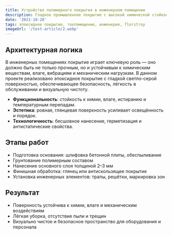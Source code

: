 ```yaml
---
title: Устройство полимерного покрытия в инженерном помещении
description: Гладкое промышленное покрытие с высокой химической стойкостью и визуальной чистотой
date: '2021-10-20'
tags: эпоксидное покрытие, техпомещение, инженерия, florstroy
imageUrl: '/test-article/2.webp'
---
```


<Quote
  content="Покрытие обеспечивает герметичность, стойкость к химии и визуальную чистоту пространства."
  author="FlorStroy"
  cite="https://florstroy.ru/"
/>

## Архитектурная логика

В инженерных помещениях покрытие играет ключевую роль — оно должно быть не только прочным, но и устойчивым к химическим веществам, влаге, вибрациям и механическим нагрузкам. В данном проекте реализовано эпоксидное покрытие с гладкой светло-серой поверхностью, обеспечивающее безопасность, лёгкость в обслуживании и визуальную чистоту.

- **Функциональность**: стойкость к химии, влаге, истиранию и температурным перепадам.
- **Эстетика**: ровная, глянцевая поверхность усиливает освещённость и порядок.
- **Технологичность**: бесшовное нанесение, герметизация и антистатические свойства.

## Этапы работ

- Подготовка основания: шлифовка бетонной плиты, обеспыливание
- Грунтование полимерным составом
- Нанесение основного слоя толщиной 2–3 мм
- Финишная обработка: глянец или антискользящее покрытие
- Установка инженерных элементов: трапы, решётки, маркировка зон

<ArticleImage src="/test-article/2.webp" alt="Эпоксидное покрытие в инженерном помещении" />

## Результат

- Поверхность устойчива к химии, влаге и механическим воздействиям
- Лёгкая уборка, отсутствие пыли и трещин
- Визуально чистое и безопасное пространство для оборудования и персонала

<Quote
  content="Покрытие выдерживает вибрации, химические моющие средства и постоянную эксплуатацию без признаков износа."
  author="Технический специалист FlorStroy"
  cite="https://florstroy.ru/"
/>
